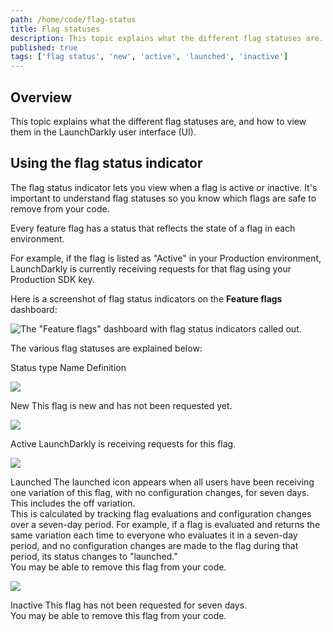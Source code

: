 ```yaml
---
path: /home/code/flag-status
title: Flag statuses
description: This topic explains what the different flag statuses are.
published: true
tags: ['flag status', 'new', 'active', 'launched', 'inactive']
---
```


## Overview

This topic explains what the different flag statuses are, and how to view them in the LaunchDarkly user interface (UI).

## Using the flag status indicator

The flag status indicator lets you view when a flag is active or inactive. It's important to understand flag statuses so you know which flags are safe to remove from your code.

Every feature flag has a status that reflects the state of a flag in each environment.

For example, if the flag is listed as "Active" in your Production environment, LaunchDarkly is currently receiving requests for that flag using your Production SDK key.

Here is a screenshot of flag status indicators on the **Feature flags** dashboard:

![The "Feature flags" dashboard with flag status indicators called out.](flag-status-indicators-callout.png)


The various flag statuses are explained below:

<Table>
  <TableHeader>
    <TableHeadCell>Status type</TableHeadCell>
    <TableHeadCell>Name</TableHeadCell>
    <TableHeadCell>Definition</TableHeadCell>
  </TableHeader>
  <TableBody>
    <TableRow>
<TableCell>

![](flag-status-indicator-new.png)

</TableCell>
      <TableCell>New</TableCell>
      <TableCell>This flag is new and has not been requested yet.</TableCell>
    </TableRow>
    <TableRow>
<TableCell>

![](flag-status-indicator-active.png)

</TableCell>
        <TableCell>Active</TableCell>
        <TableCell>LaunchDarkly is receiving requests for this flag.</TableCell>
    </TableRow>
    <TableRow>
<TableCell>

![](flag-status-indicator-launched.png)

</TableCell>
      <TableCell>Launched</TableCell>
<TableCell>The launched icon appears when all users have been receiving one variation of this flag, with no configuration changes, for seven days. This includes the off variation.<br/>This is calculated by tracking flag evaluations and configuration changes over a seven-day period. For example, if a flag is evaluated and returns the same variation each time to everyone who evaluates it in a seven-day period, and no configuration changes are made to the flag during that period, its status changes to "launched."<br/>You may be able to remove this flag from your code.</TableCell>
    </TableRow>
    <TableRow>
<TableCell>

![](flag-status-indicator-inactive.png)

</TableCell>
      <TableCell>Inactive</TableCell>
<TableCell>This flag has not been requested for seven days.<br/>You may be able to remove this flag from your code.</TableCell>
    </TableRow>
  </TableBody>
</Table>
